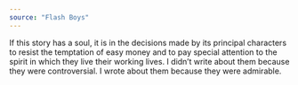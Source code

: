 ```yaml
---
source: "Flash Boys"
---
```


If this story has a soul, it is in the decisions made by its principal characters to resist the temptation of easy money and to pay special attention to the spirit in which they live their working lives. I didn’t write about them because they were controversial. I wrote about them because they were admirable.


